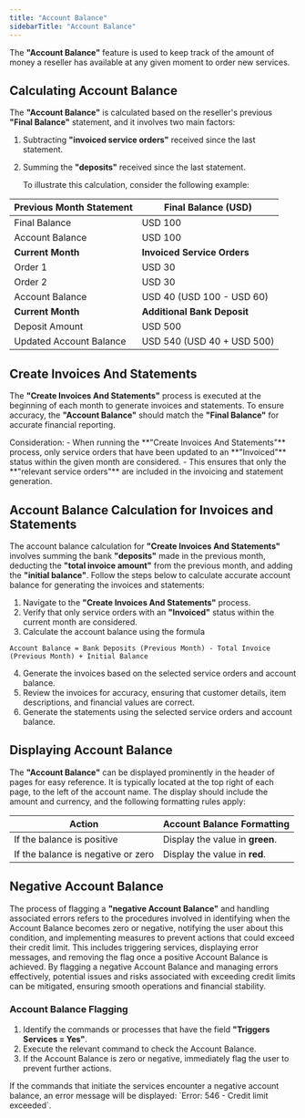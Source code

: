 ```yaml
---
title: "Account Balance"
sidebarTitle: "Account Balance"
---
```


The **"Account Balance"** feature is used to keep track of the amount of money a reseller has available at any given moment to order new services. 

## Calculating Account Balance

The **"Account Balance"** is calculated based on the reseller's previous **"Final Balance"** statement, and it involves two main factors:

1. Subtracting **"invoiced service orders"** received since the last statement.
2. Summing the **"deposits"** received since the last statement.

   To illustrate this calculation, consider the following example:

| Previous Month Statement | Final Balance (USD)    |
| :--------------------------- | --------------------------- |
| Final Balance                | USD 100                     |
| Account Balance              | USD 100                     |
| **Current Month**            | **Invoiced Service Orders** |
| Order 1                      | USD 30                      |
| Order 2                      | USD 30                      |
| Account Balance              | USD 40 (USD 100 - USD 60)   |
| **Current Month**            | **Additional Bank Deposit** |
| Deposit Amount               | USD 500                     |
| Updated Account Balance      | USD 540 (USD 40 + USD 500)  |

## Create Invoices And Statements

The **"Create Invoices And Statements"** process is executed at the beginning of each month to generate invoices and statements. To ensure accuracy, the **"Account Balance"** should match the **"Final Balance"** for accurate financial reporting.

<Note>
Consideration:
- When running the **"Create Invoices And Statements"** process, only service orders that have been updated to an **"Invoiced"** status within the given month are considered. 
- This ensures that only the **"relevant service orders"** are included in the invoicing and statement generation.
</Note>

## Account Balance Calculation for Invoices and Statements

The account balance calculation for **"Create Invoices And Statements"** involves summing the bank **"deposits"** made in the previous month, deducting the **"total invoice amount"** from the previous month, and adding the **"initial balance"**. Follow the steps below to calculate accurate account balance for generating the invoices and statements:

1. Navigate to the **"Create Invoices And Statements"** process.
2. Verify that only service orders with an **"Invoiced"** status within the current month are considered.
3. Calculate the account balance using the formula

`Account Balance = Bank Deposits (Previous Month) - Total Invoice (Previous Month) + Initial Balance`

4. Generate the invoices based on the selected service orders and account balance.
5. Review the invoices for accuracy, ensuring that customer details, item descriptions, and financial values are correct.
6. Generate the statements using the selected service orders and account balance.

## Displaying Account Balance

The **"Account Balance"** can be displayed prominently in the header of pages for easy reference. It is typically located at the top right of each page, to the left of the account name. The display should include the amount and currency, and the following formatting rules apply:

| Action                             | Account Balance Formatting                                           |
| ---------------------------------- | -------------------------------------------------------------------- |
| If the balance is positive         | Display the value in **green**.
| If the balance is negative or zero | Display the value in **red**.      |

## Negative Account Balance

The process of flagging a **"negative Account Balance"** and handling associated errors refers to the procedures involved in identifying when the Account Balance becomes zero or negative, notifying the user about this condition, and implementing measures to prevent actions that could exceed their credit limit. This includes triggering services, displaying error messages, and removing the flag once a positive Account Balance is achieved. By flagging a negative Account Balance and managing errors effectively, potential issues and risks associated with exceeding credit limits can be mitigated, ensuring smooth operations and financial stability.

### Account Balance Flagging

1. Identify the commands or processes that have the field **"Triggers Services = Yes"**.
2. Execute the relevant command to check the Account Balance.
3. If the Account Balance is zero or negative, immediately flag the user to prevent further actions.

<Warning>
If the commands that initiate the services encounter a negative account balance, an error message will be displayed: `Error: 546 - Credit limit exceeded`.
</Warning>